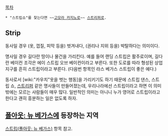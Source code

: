 [[목차]]

 * "스트립쇼"를 찾는다면 ~~[[오메르타 패밀리|고모라 카지노]]로~~ [[스트리퍼]]로.

== Strip ==
동사일 경우 (옷, 껍질, 피막 등을) 벗겨내다, (권리나 지위 등을) 박탈하다는 의미이다.

명사일 경우 길다란 땅이나 물건을 가리킨다. 예를 들어 랜딩 스트립은 활주로이며, 길다란 베이컨 조각은 에이 스트립 오브 베이컨이라고 부른다. 또한 도로를 따라 형성된 상업지구를 흔히 스트립이라고 부른다. (다음번 항목인 라스 베가스 스트립이 좋은 예다.)

동사로서 [wiki:"카우치"옷을 벗는 행동]을 가리키기도 하기 때문에 스트립 댄스, 스트립 쇼, [[스트리퍼]] 같은 명사들이 만들어졌는데, 우리나라에선 스트립이라고 하면 이 의미밖에는 모르는 사람들이 매우 많다. 일반적인 의미는 아니니 누가 영어로 스트립이라고 한다고 괜히 흥분하는 일은 없도록 하자.

== [[폴아웃: 뉴 베가스]]에 등장하는 지역 ==
[[스트립(폴아웃: 뉴 베가스)]] 항목 참고.
